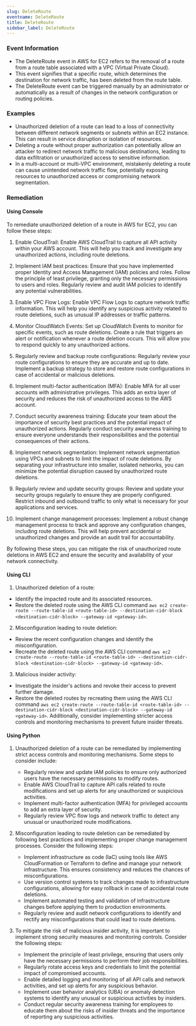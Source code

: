```yaml
--- 
slug: DeleteRoute
eventname: DeleteRoute
title: DeleteRoute
sidebar_label: DeleteRoute
---
```

                       
### Event Information

- The DeleteRoute event in AWS for EC2 refers to the removal of a route from a route table associated with a VPC (Virtual Private Cloud).
- This event signifies that a specific route, which determines the destination for network traffic, has been deleted from the route table.
- The DeleteRoute event can be triggered manually by an administrator or automatically as a result of changes in the network configuration or routing policies.


### Examples

- Unauthorized deletion of a route can lead to a loss of connectivity between different network segments or subnets within an EC2 instance. This can result in service disruption or isolation of resources.
- Deleting a route without proper authorization can potentially allow an attacker to redirect network traffic to malicious destinations, leading to data exfiltration or unauthorized access to sensitive information.
- In a multi-account or multi-VPC environment, mistakenly deleting a route can cause unintended network traffic flow, potentially exposing resources to unauthorized access or compromising network segmentation.

### Remediation

#### Using Console

To remediate unauthorized deletion of a route in AWS for EC2, you can follow these steps:

1. Enable CloudTrail: Enable AWS CloudTrail to capture all API activity within your AWS account. This will help you track and investigate any unauthorized actions, including route deletions.

2. Implement IAM best practices: Ensure that you have implemented proper Identity and Access Management (IAM) policies and roles. Follow the principle of least privilege, granting only the necessary permissions to users and roles. Regularly review and audit IAM policies to identify any potential vulnerabilities.

3. Enable VPC Flow Logs: Enable VPC Flow Logs to capture network traffic information. This will help you identify any suspicious activity related to route deletions, such as unusual IP addresses or traffic patterns.

4. Monitor CloudWatch Events: Set up CloudWatch Events to monitor for specific events, such as route deletions. Create a rule that triggers an alert or notification whenever a route deletion occurs. This will allow you to respond quickly to any unauthorized actions.

5. Regularly review and backup route configurations: Regularly review your route configurations to ensure they are accurate and up to date. Implement a backup strategy to store and restore route configurations in case of accidental or malicious deletions.

6. Implement multi-factor authentication (MFA): Enable MFA for all user accounts with administrative privileges. This adds an extra layer of security and reduces the risk of unauthorized access to the AWS account.

7. Conduct security awareness training: Educate your team about the importance of security best practices and the potential impact of unauthorized actions. Regularly conduct security awareness training to ensure everyone understands their responsibilities and the potential consequences of their actions.

8. Implement network segmentation: Implement network segmentation using VPCs and subnets to limit the impact of route deletions. By separating your infrastructure into smaller, isolated networks, you can minimize the potential disruption caused by unauthorized route deletions.

9. Regularly review and update security groups: Review and update your security groups regularly to ensure they are properly configured. Restrict inbound and outbound traffic to only what is necessary for your applications and services.

10. Implement change management processes: Implement a robust change management process to track and approve any configuration changes, including route deletions. This will help prevent accidental or unauthorized changes and provide an audit trail for accountability.

By following these steps, you can mitigate the risk of unauthorized route deletions in AWS EC2 and ensure the security and availability of your network connectivity.

#### Using CLI

1. Unauthorized deletion of a route:
- Identify the impacted route and its associated resources.
- Restore the deleted route using the AWS CLI command `aws ec2 create-route --route-table-id <route-table-id> --destination-cidr-block <destination-cidr-block> --gateway-id <gateway-id>`.

2. Misconfiguration leading to route deletion:
- Review the recent configuration changes and identify the misconfiguration.
- Recreate the deleted route using the AWS CLI command `aws ec2 create-route --route-table-id <route-table-id> --destination-cidr-block <destination-cidr-block> --gateway-id <gateway-id>`.

3. Malicious insider activity:
- Investigate the insider's actions and revoke their access to prevent further damage.
- Restore the deleted routes by recreating them using the AWS CLI command `aws ec2 create-route --route-table-id <route-table-id> --destination-cidr-block <destination-cidr-block> --gateway-id <gateway-id>`. Additionally, consider implementing stricter access controls and monitoring mechanisms to prevent future insider threats.

#### Using Python

1. Unauthorized deletion of a route can be remediated by implementing strict access controls and monitoring mechanisms. Some steps to consider include:
   - Regularly review and update IAM policies to ensure only authorized users have the necessary permissions to modify routes.
   - Enable AWS CloudTrail to capture API calls related to route modifications and set up alerts for any unauthorized or suspicious activities.
   - Implement multi-factor authentication (MFA) for privileged accounts to add an extra layer of security.
   - Regularly review VPC flow logs and network traffic to detect any unusual or unauthorized route modifications.

2. Misconfiguration leading to route deletion can be remediated by following best practices and implementing proper change management processes. Consider the following steps:
   - Implement infrastructure as code (IaC) using tools like AWS CloudFormation or Terraform to define and manage your network infrastructure. This ensures consistency and reduces the chances of misconfigurations.
   - Use version control systems to track changes made to infrastructure configurations, allowing for easy rollback in case of accidental route deletions.
   - Implement automated testing and validation of infrastructure changes before applying them to production environments.
   - Regularly review and audit network configurations to identify and rectify any misconfigurations that could lead to route deletions.

3. To mitigate the risk of malicious insider activity, it is important to implement strong security measures and monitoring controls. Consider the following steps:
   - Implement the principle of least privilege, ensuring that users only have the necessary permissions to perform their job responsibilities.
   - Regularly rotate access keys and credentials to limit the potential impact of compromised accounts.
   - Enable detailed logging and monitoring of all API calls and network activities, and set up alerts for any suspicious behavior.
   - Implement user behavior analytics (UBA) or anomaly detection systems to identify any unusual or suspicious activities by insiders.
   - Conduct regular security awareness training for employees to educate them about the risks of insider threats and the importance of reporting any suspicious activities.


 